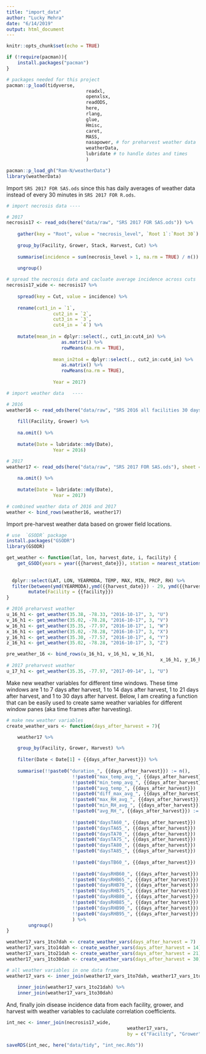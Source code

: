 ```yaml
---
title: "import_data"
author: "Lucky Mehra"
date: "6/14/2019"
output: html_document
---
```


```r
knitr::opts_chunk$set(echo = TRUE)
```

```r
if (!require(pacman)){
	install.packages("pacman")
}

# packages needed for this project
pacman::p_load(tidyverse,
							 readxl, 
							 openxlsx,
							 readODS,
							 here,
							 rlang,
							 glue,
							 Hmisc,
							 caret,
							 MASS,
							 nasapower, # for preharvest weather data
							 weatherData,
							 lubridate # to handle dates and times
							 )

pacman::p_load_gh("Ram-N/weatherData")
library(weatherData)
```

Import `SRS 2017 FOR SAS.ods` since this has daily averages of weather data instead of every 30 minutes in `SRS 2017 FOR R.ods`.

```r

# import necrosis data ----

# 2017
necrosis17 <- read_ods(here("data/raw", "SRS 2017 FOR SAS.ods")) %>% 
	
	gather(key = "Root", value = "necrosis_level", `Root 1`:`Root 30`) %>% 
	
	group_by(Facility, Grower, Stack, Harvest, Cut) %>% 
	
	summarise(incidence = sum(necrosis_level > 1, na.rm = TRUE) / n()) %>% 
	
	ungroup()

# spread the necrosis data and cacluate average incidence across cuts
necrosis17_wide <- necrosis17 %>% 
	
	spread(key = Cut, value = incidence) %>% 
	
	rename(cut1_in = `1`,
				 cut2_in = `2`,
				 cut3_in = `3`,
				 cut4_in = `4`) %>% 
	
	mutate(mean_in = dplyr::select(., cut1_in:cut4_in) %>% 
				 	as.matrix() %>% 
				 	rowMeans(na.rm = TRUE),
				 
				 mean_in2to4 = dplyr::select(., cut2_in:cut4_in) %>% 
				 	as.matrix() %>% 
				 	rowMeans(na.rm = TRUE),
				 
				 Year = 2017)

# import weather data	----

# 2016
weather16 <- read_ods(here("data/raw", "SRS 2016 all facilities 30 days avg.ods")) %>% 
	
	fill(Facility, Grower) %>% 
	
	na.omit() %>% 
	
	mutate(Date = lubridate::mdy(Date),
				 Year = 2016)

# 2017
weather17 <- read_ods(here("data/raw", "SRS 2017 FOR SAS.ods"), sheet = 2) %>% 
	
	na.omit() %>% 
	
	mutate(Date = lubridate::mdy(Date),
				 Year = 2017)

# combined weather data of 2016 and 2017
weather <- bind_rows(weather16, weather17)
```

Import pre-harvest weather data based on grower field locations.  

```r
# use  `GSODR` package  
install.packages("GSODR")
library(GSODR) 

get_weather <- function(lat, lon, harvest_date, i, facility) {
	get_GSOD(years = year({{harvest_date}}), station = nearest_stations(LAT = {{lat}},
  																																	LON = {{lon}},
  																																	distance = 50)[i]) %>% 
  dplyr::select(LAT, LON, YEARMODA, TEMP, MAX, MIN, PRCP, RH) %>% 
  filter(between(ymd(YEARMODA),ymd({{harvest_date}}) - 29, ymd({{harvest_date}}))) %>% 
		mutate(Facility = {{facility}})
}

# 2016 preharvest weather
u_16_h1 <- get_weather(35.38, -78.33, "2016-10-17", 3, "U")
v_16_h1 <- get_weather(35.02, -78.28, "2016-10-17", 3, "V")
w_16_h1 <- get_weather(35.35, -77.97, "2016-10-17", 1, "W")
x_16_h1 <- get_weather(35.02, -78.28, "2016-10-17", 3, "X")
y_16_h1 <- get_weather(35.30, -77.57, "2016-10-17", 4, "Y")
z_16_h1 <- get_weather(35.02, -78.28, "2016-10-17", 3, "Z")

pre_weather_16 <- bind_rows(u_16_h1, v_16_h1, w_16_h1,
														x_16_h1, y_16_h1, z_16_h1)
# 2017 preharvest weather
u_17_h1 <- get_weather(35.35, -77.97, "2017-09-14", 1, "U")

```

Make new weather variables for different time windows. These time windows are 1 to 7 days after harvest, 1 to 14 days after harvest, 1 to 21 days after harvest, and 1 to 30 days after harvest. Below, I am creating a function that can be easily used to create same weather variables for different window panes (aka time frames after harvesting).  

```r
# make new weather variables
create_weather_vars <- function(days_after_harvest = 7){

	weather17 %>% 

	group_by(Facility, Grower, Harvest) %>% 
	
	filter(Date < Date[1] + {{days_after_harvest}}) %>%
	
	summarise(!!paste0("duration_", {{days_after_harvest}}) := n(),
						!!paste0("max_temp_avg_", {{days_after_harvest}}) := mean(`Max Temp`, na.rm = TRUE),
						!!paste0("min_temp_avg_", {{days_after_harvest}}) := mean(`Min Temp`, na.rm = TRUE),
						!!paste0("avg_temp_", {{days_after_harvest}}) := mean(`Avg Temp`, na.rm = TRUE),
						!!paste0("diff_max_avg_", {{days_after_harvest}}) := max(`Max Temp`) - mean(`Avg Temp`, na.rm = TRUE),
						!!paste0("max_RH_avg_", {{days_after_harvest}}) := mean(`Max RH`, na.rm = TRUE),
						!!paste0("min_RH_avg_", {{days_after_harvest}}) := mean(`Min RH`, na.rm = TRUE),
						!!paste0("avg_RH_", {{days_after_harvest}}) := mean(`Avg RH`, na.rm = TRUE),
						
						!!paste0("daysTA60_", {{days_after_harvest}}) := sum(`Min Temp` >= 60), # TA = Temperature Above
						!!paste0("daysTA65_", {{days_after_harvest}}) := sum(`Min Temp` >= 65),
						!!paste0("daysTA70_", {{days_after_harvest}}) := sum(`Min Temp` >= 70),
						!!paste0("daysTA75_", {{days_after_harvest}}) := sum(`Min Temp` >= 75),
						!!paste0("daysTA80_", {{days_after_harvest}}) := sum(`Min Temp` >= 80),
						!!paste0("daysTA85_", {{days_after_harvest}}) := sum(`Min Temp` >= 85),
						
						!!paste0("daysTB60_", {{days_after_harvest}}) := sum(`Max Temp` < 60), # TB = Temperature Below
						
						!!paste0("daysRHB60_", {{days_after_harvest}}) := sum(`Max RH` < 60), # RHB = Relative Humidity Below
						!!paste0("daysRHB65_", {{days_after_harvest}}) := sum(`Max RH` < 65),
						!!paste0("daysRHB70_", {{days_after_harvest}}) := sum(`Max RH` < 70),
						!!paste0("daysRHB75_", {{days_after_harvest}}) := sum(`Max RH` < 75),
						!!paste0("daysRHB80_", {{days_after_harvest}}) := sum(`Max RH` < 80),
						!!paste0("daysRHB85_", {{days_after_harvest}}) := sum(`Max RH` < 85),
						!!paste0("daysRHB90_", {{days_after_harvest}}) := sum(`Max RH` < 90),
						!!paste0("daysRHB95_", {{days_after_harvest}}) := sum(`Max RH` < 95)
						) %>% 
		ungroup()
}

weather17_vars_1to7dah <- create_weather_vars(days_after_harvest = 7)
weather17_vars_1to14dah <- create_weather_vars(days_after_harvest = 14)
weather17_vars_1to21dah <- create_weather_vars(days_after_harvest = 21)
weather17_vars_1to30dah <- create_weather_vars(days_after_harvest = 30)

# all weather variables in one data frame
weather17_vars <- inner_join(weather17_vars_1to7dah, weather17_vars_1to14dah) %>% 
	
	inner_join(weather17_vars_1to21dah) %>% 
	inner_join(weather17_vars_1to30dah)

```

And, finally join disease incidence data from each facility, grower, and harvest with weather variables to caclulate correlation coefficients.  

```r
int_nec <- inner_join(necrosis17_wide,
											weather17_vars, 
											by = c("Facility", "Grower", "Harvest"))

saveRDS(int_nec, here("data/tidy", "int_nec.Rds"))
```